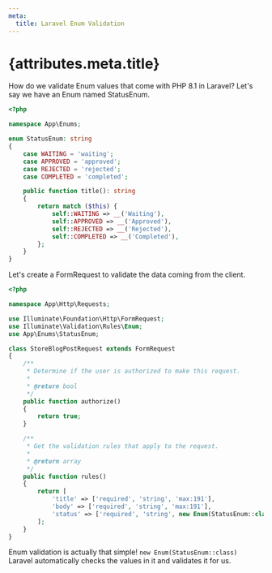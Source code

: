 ```yaml
---
meta:
  title: Laravel Enum Validation
---
```


# {attributes.meta.title}

How do we validate Enum values that come with PHP 8.1 in Laravel?
Let's say we have an Enum named StatusEnum.

```php
<?php

namespace App\Enums;

enum StatusEnum: string
{
    case WAITING = 'waiting';
    case APPROVED = 'approved';
    case REJECTED = 'rejected';
    case COMPLETED = 'completed';

    public function title(): string
    {
        return match ($this) {
            self::WAITING => __('Waiting'),
            self::APPROVED => __('Approved'),
            self::REJECTED => __('Rejected'),
            self::COMPLETED => __('Completed'),
        };
    }
}
```

Let's create a FormRequest to validate the data coming from the client.

```php
<?php

namespace App\Http\Requests;

use Illuminate\Foundation\Http\FormRequest;
use Illuminate\Validation\Rules\Enum;
use App\Enums\StatusEnum;

class StoreBlogPostRequest extends FormRequest
{
    /**
     * Determine if the user is authorized to make this request.
     *
     * @return bool
     */
    public function authorize()
    {
        return true;
    }

    /**
     * Get the validation rules that apply to the request.
     *
     * @return array
     */
    public function rules()
    {
        return [
            'title' => ['required', 'string', 'max:191'],
            'body' => ['required', 'string', 'max:191'],
            'status' => ['required', 'string', new Enum(StatusEnum::class)]
        ];
    }
}
```

Enum validation is actually that simple! `new Enum(StatusEnum::class)`
Laravel automatically checks the values in it and validates it for us.
